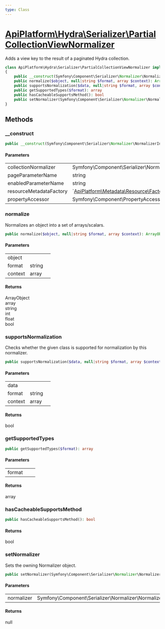 ```yaml
---
type: Class
---
```


# [ApiPlatform\Hydra\Serializer\PartialCollectionViewNormalizer](/docs/v3.2/reference/Hydra/Serializer/PartialCollectionViewNormalizer)

Adds a view key to the result of a paginated Hydra collection.


```php
class ApiPlatform\Hydra\Serializer\PartialCollectionViewNormalizer implements Symfony\Component\Serializer\Normalizer\NormalizerInterface, Symfony\Component\Serializer\Normalizer\NormalizerAwareInterface, `<a href="/docs/v3.2/reference/Serializer/CacheableSupportsMethodInterface">ApiPlatform\Serializer\CacheableSupportsMethodInterface</a>`
{
    public __construct(Symfony\Component\Serializer\Normalizer\NormalizerInterface $collectionNormalizer, string $pageParameterName, string $enabledParameterName, null|`<a href="/docs/v3.2/reference/Metadata/Resource/Factory/ResourceMetadataCollectionFactoryInterface">ApiPlatform\Metadata\Resource\Factory\ResourceMetadataCollectionFactoryInterface</a>` $resourceMetadataFactory, null|Symfony\Component\PropertyAccess\PropertyAccessorInterface $propertyAccessor)
    public normalize($object, null|string $format, array $context): ArrayObject|array|string|int|float|bool
    public supportsNormalization($data, null|string $format, array $context): bool
    public getSupportedTypes($format): array
    public hasCacheableSupportsMethod(): bool
    public setNormalizer(Symfony\Component\Serializer\Normalizer\NormalizerInterface $normalizer): null
}
```
## Methods

### __construct



```php
public __construct(Symfony\Component\Serializer\Normalizer\NormalizerInterface $collectionNormalizer, string $pageParameterName, string $enabledParameterName, null|`<a href="/docs/v3.2/reference/Metadata/Resource/Factory/ResourceMetadataCollectionFactoryInterface">ApiPlatform\Metadata\Resource\Factory\ResourceMetadataCollectionFactoryInterface</a>` $resourceMetadataFactory, null|Symfony\Component\PropertyAccess\PropertyAccessorInterface $propertyAccessor)
```

#### Parameters

<table><tbody>
<tr><td>collectionNormalizer</td><td>Symfony\Component\Serializer\Normalizer\NormalizerInterface</td><td></td></tr><tr><td>pageParameterName</td><td>string</td><td></td></tr><tr><td>enabledParameterName</td><td>string</td><td></td></tr><tr><td>resourceMetadataFactory</td><td>`<a href="/docs/v3.2/reference/Metadata/Resource/Factory/ResourceMetadataCollectionFactoryInterface">ApiPlatform\Metadata\Resource\Factory\ResourceMetadataCollectionFactoryInterface</a>`</td><td></td></tr><tr><td>propertyAccessor</td><td>Symfony\Component\PropertyAccess\PropertyAccessorInterface</td><td></td></tr>
</tbody>
</table>

### normalize

Normalizes an object into a set of arrays/scalars.

```php
public normalize($object, null|string $format, array $context): ArrayObject|array|string|int|float|bool
```

#### Parameters

<table><tbody>
<tr><td>object</td><td></td><td></td></tr><tr><td>format</td><td>string</td><td></td></tr><tr><td>context</td><td>array</td><td></td></tr>
</tbody>
</table>

#### Returns

ArrayObject<br />array<br />string<br />int<br />float<br />bool

### supportsNormalization

Checks whether the given class is supported for normalization by this normalizer.

```php
public supportsNormalization($data, null|string $format, array $context): bool
```

#### Parameters

<table><tbody>
<tr><td>data</td><td></td><td></td></tr><tr><td>format</td><td>string</td><td></td></tr><tr><td>context</td><td>array</td><td></td></tr>
</tbody>
</table>

#### Returns

bool

### getSupportedTypes



```php
public getSupportedTypes($format): array
```

#### Parameters

<table><tbody>
<tr><td>format</td><td></td><td></td></tr>
</tbody>
</table>

#### Returns

array

### hasCacheableSupportsMethod



```php
public hasCacheableSupportsMethod(): bool
```

#### Returns

bool

### setNormalizer

Sets the owning Normalizer object.

```php
public setNormalizer(Symfony\Component\Serializer\Normalizer\NormalizerInterface $normalizer): null
```

#### Parameters

<table><tbody>
<tr><td>normalizer</td><td>Symfony\Component\Serializer\Normalizer\NormalizerInterface</td><td></td></tr>
</tbody>
</table>

#### Returns

null
